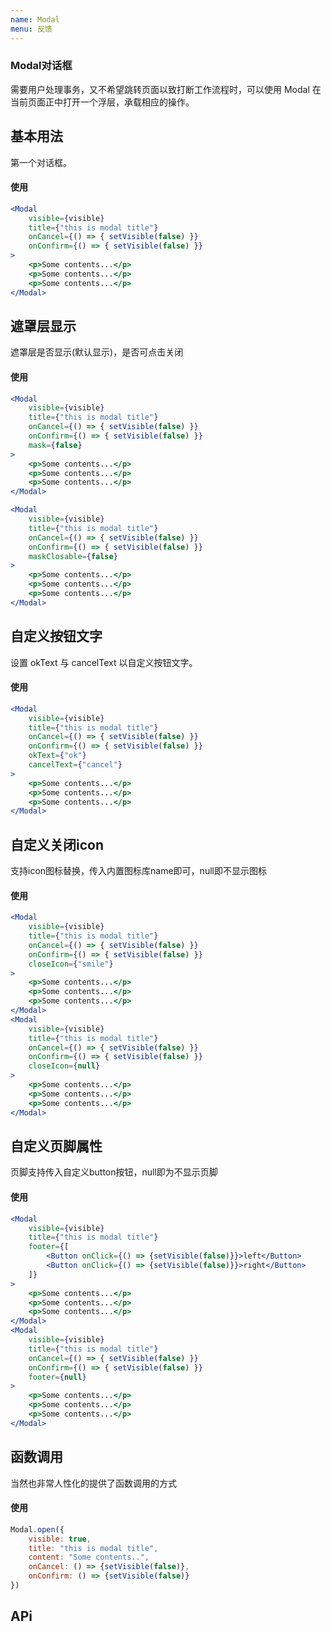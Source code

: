 ```yaml
---
name: Modal
menu: 反馈
---
```



### Modal对话框
<p>需要用户处理事务，又不希望跳转页面以致打断工作流程时，可以使用 Modal 在当前页面正中打开一个浮层，承载相应的操作。</p> 

## 基本用法
<p>第一个对话框。</p>

<Playground>
  <div className="basis">
        <Demo/>
  </div>
</Playground>

#### 使用
```jsx
<Modal
    visible={visible}
    title={"this is modal title"}
    onCancel={() => { setVisible(false) }}
    onConfirm={() => { setVisible(false) }}
>
    <p>Some contents...</p>
    <p>Some contents...</p>
    <p>Some contents...</p>
</Modal>
```

## 遮罩层显示
<p>遮罩层是否显示(默认显示)，是否可点击关闭</p>

<Playground>
  <div className="basis">
        <Demo mask={false}/>
        <Demo maskClosable={false}/>
  </div>
</Playground>

#### 使用
```jsx
<Modal
    visible={visible}
    title={"this is modal title"}
    onCancel={() => { setVisible(false) }}
    onConfirm={() => { setVisible(false) }}
    mask={false}
>
    <p>Some contents...</p>
    <p>Some contents...</p>
    <p>Some contents...</p>
</Modal>

<Modal
    visible={visible}
    title={"this is modal title"}
    onCancel={() => { setVisible(false) }}
    onConfirm={() => { setVisible(false) }}
    maskClosable={false}
>
    <p>Some contents...</p>
    <p>Some contents...</p>
    <p>Some contents...</p>
</Modal>
```

## 自定义按钮文字
<p>设置 okText 与 cancelText 以自定义按钮文字。</p>

<Playground>
  <div className="basis">
        <Demo okText={"ok"} cancelText={"cancel"}/>
  </div>
</Playground>

#### 使用
```jsx
<Modal
    visible={visible}
    title={"this is modal title"}
    onCancel={() => { setVisible(false) }}
    onConfirm={() => { setVisible(false) }}
    okText={"ok"}
    cancelText={"cancel"}
>
    <p>Some contents...</p>
    <p>Some contents...</p>
    <p>Some contents...</p>
</Modal>
```


## 自定义关闭icon
<p>支持icon图标替换，传入内置图标库name即可，null即不显示图标</p>

<Playground>
  <div className="basis">
        <Demo closeIcon={"smile"}/>
        <Demo closeIcon={null}/>
  </div>
</Playground>

#### 使用
```jsx
<Modal
    visible={visible}
    title={"this is modal title"}
    onCancel={() => { setVisible(false) }}
    onConfirm={() => { setVisible(false) }}
    closeIcon={"smile"}
>
    <p>Some contents...</p>
    <p>Some contents...</p>
    <p>Some contents...</p>
</Modal>
<Modal
    visible={visible}
    title={"this is modal title"}
    onCancel={() => { setVisible(false) }}
    onConfirm={() => { setVisible(false) }}
    closeIcon={null}
>
    <p>Some contents...</p>
    <p>Some contents...</p>
    <p>Some contents...</p>
</Modal>
```

## 自定义页脚属性
<p>页脚支持传入自定义button按钮，null即为不显示页脚</p>

<Playground>
  <div className="basis">
        <Demo footer={"buttonArray"}/>
        <Demo footer={null}/>
  </div>
</Playground>

#### 使用
```jsx
<Modal
    visible={visible}
    title={"this is modal title"}
    footer={[
        <Button onClick={() => {setVisible(false)}}>left</Button>
        <Button onClick={() => {setVisible(false)}}>right</Button>
    ]}
>
    <p>Some contents...</p>
    <p>Some contents...</p>
    <p>Some contents...</p>
</Modal>
<Modal
    visible={visible}
    title={"this is modal title"}
    onCancel={() => { setVisible(false) }}
    onConfirm={() => { setVisible(false) }}
    footer={null}
>
    <p>Some contents...</p>
    <p>Some contents...</p>
    <p>Some contents...</p>
</Modal>
```

## 函数调用
<p>当然也非常人性化的提供了函数调用的方式</p>

#### 使用
```jsx
Modal.open({
    visible: true,
    title: "this is modal title",
    content: "Some contents..",
    onCancel: () => {setVisible(false)},
    onConfirm: () => {setVisible(false)}
})
```

## APi

<Api/>
